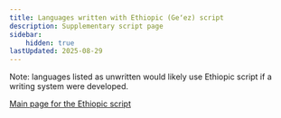 ```yaml
---
title: Languages written with Ethiopic (Geʻez) script
description: Supplementary script page
sidebar:
    hidden: true
lastUpdated: 2025-08-29
---
```



Note: languages listed as unwritten would likely use Ethiopic script if a writing system were developed.

<WsList script='Ethi' />

[Main page for the Ethiopic script](/scrlang/scripts/ethi)

